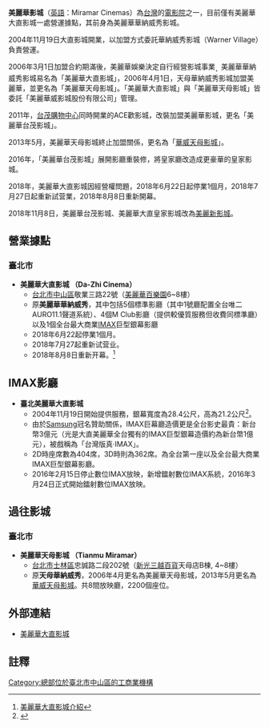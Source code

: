 {{Infobox Company 
| company_name = 美麗華娛樂股份有限公司
| company_name_en = Miramar Cinemas
| company_logo = 
| trading_name =美麗華影城
| foundation = 1998年
| local_code_name =  TW
| local_code =  16604391
| location = {{flagicon|TWN}} [[台北市|台北市]][[中山區_(臺北市)|中山區]]敬業三路22號6樓
| locations = 1
| area_served = [[台灣|台灣]][[台北市|台北市]]
| key_people = [[張博凱|張博凱]]
| industry = 電影片映演業
| capital = [[新台幣|新台幣]]50,000,000元
| homepage = [http://www.miramarcinemas.tw/ www.miramarcinemas.tw]
| footnotes = 
| width = 
}}
'''美麗華影城'''（[[英語|英語]]：Miramar Cinemas）為[[台灣|台灣]]的[[電影院|電影院]]之一，目前僅有美麗華大直影城一處營運據點，其前身為美麗華華納威秀影城。

2004年11月19日大直影城開業，以加盟方式委託華納威秀影城（Warner Village）負責營運。

2006年3月1日加盟合約期滿後，美麗華娛樂決定自行經營影城事業<sub>，</sub>美麗華華納威秀影城易名為「美麗華大直影城」，2006年4月1日，天母華納威秀影城加盟美麗華，並更名為「美麗華天母影城」。「美麗華大直影城」與「美麗華天母影城」皆委託「美麗華威影城股份有限公司」管理。

2011年，[[台茂購物中心|台茂購物中心]]同時開業的ACE歡影城，改裝加盟美麗華影城，更名「美麗華台茂影城」。

2013年5月，美麗華天母影城終止加盟關係，更名為「[[華威影城|華威天母影城]]」。

2016年，「美麗華台茂影城」展開影廳重裝修，將皇家廳改造成更豪華的皇家影城。

2018年，美麗華大直影城因經營權問題，2018年6月22日起停業1個月，2018年7月27日起重新試营業，2018年8月8日重新開幕。

2018年11月8日，美麗華台茂影城、美麗華大直皇家影城改為[[美麗新影城|美麗新影城]]。

== 營業據點 ==
===臺北市===
*'''美麗華大直影城 （Da-Zhi Cinema）'''
**[[台北市|台北市]][[中山區_(台北市)|中山區]]敬業三路22號（[[美麗華百樂園|美麗華百樂園]]6~8樓）
**原'''美麗華華納威秀'''，其中包括5個標準影廳（其中1號廳配置全台唯二AURO11.1聲道系統）、4個M Club影廳（提供較優質服務但收費同標準廳）以及1個全台最大商業[[IMAX|IMAX]]巨型銀幕影廳
**2018年6月22起停業1個月。
**2018年7月27起重新试营业。
**2018年8月8日重新开幕。<ref>[https://www.miranewcinemas.com/AboutUs/Index?type=dazhi 美麗華大直影城介紹]</ref>

== IMAX影廳 ==
*'''臺北美麗華大直影城''' 
**2004年11月19日開始提供服務，銀幕寬度為28.4公尺，高為21.2公尺<ref>{{Cite web|title=Theaters – LF Examiner|url=https://lfexaminer.com/theaters/|accessdate=2019-12-24|work=lfexaminer.com|archive-date=2019-12-24|archive-url=https://web.archive.org/web/20191224154544/https://lfexaminer.com/theaters/|dead-url=no}}</ref>。
**由於[[三星集團|Samsung]]冠名贊助關係，IMAX巨幕廳造價更是全台影史最貴：新台幣3億元（光是大直美麗華全台獨有的IMAX巨型銀幕造價約為新台幣1億元），被戲稱為「台灣版真·IMAX」。
**2D時座席數為404席，3D時則為362席。為全台第一座以及全台最大商業IMAX巨型銀幕影廳。
**2016年2月15日停止數位IMAX放映，新增鐳射數位IMAX系統，2016年3月24日正式開始鐳射數位IMAX放映。

== 過往影城 ==
===臺北市===
*'''美麗華天母影城 （Tianmu Miramar）'''
**[[台北市|台北市]][[士林區|士林區]]忠誠路二段202號（[[新光三越百貨|新光三越百貨]]天母店B棟, 4~8樓）
**原'''天母華納威秀'''，2006年4月更名為美麗華天母影城，2013年5月更名為[[華威影城|華威天母影城]]。共8間放映廳，2200個座位。

== 外部連結 ==
*[http://www.miramarcinemas.tw// 美麗華大直影城] {{Wayback|url=http://www.miramarcinemas.tw// |date=20180811164555 }}

==註釋==
<references/>

[[Category:總部位於臺北市中山區的工商業機構|Category:總部位於臺北市中山區的工商業機構]]